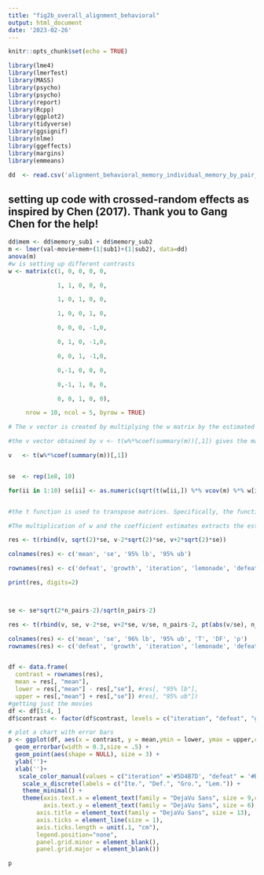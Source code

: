 ```yaml
---
title: "fig2b_overall_alignment_behavioral"
output: html_document
date: '2023-02-26'
---
```


```r
knitr::opts_chunk$set(echo = TRUE)
```


```r
library(lme4)
library(lmerTest)
library(MASS)
library(psycho)
library(psycho)
library(report)
library(Rcpp)
library(ggplot2)
library(tidyverse)
library(ggsignif)
library(nlme)
library(ggeffects)
library(margins)
library(emmeans)

```


```r
dd  <- read.csv('alignment_behavioral_memory_individual_memory_by_pair_sub.csv')
```

##  setting up code with crossed-random effects as inspired by Chen (2017). Thank you to Gang Chen for the help! 
```r
dd$mem <- dd$memory_sub1 + dd$memory_sub2
m <- lmer(val~movie+mem+(1|sub1)+(1|sub2), data=dd)
anova(m)
#w is setting up different contrasts
w <- matrix(c(1, 0, 0, 0, 0, 

              1, 1, 0, 0, 0, 

              1, 0, 1, 0, 0, 

              1, 0, 0, 1, 0, 

              0, 0, 0, -1,0, 

              0, 1, 0, -1,0, 

              0, 0, 1, -1,0, 

              0,-1, 0, 0, 0, 

              0,-1, 1, 0, 0, 

              0, 0, 1, 0, 0),

     nrow = 10, ncol = 5, byrow = TRUE)

# The v vector is created by multiplying the w matrix by the estimated coefficients from the linear mixed-effects model. The se vector is initialized with large values and is then updated in a for loop. In each iteration of the loop, the standard error of the corresponding contrast is calculated using the vcov() function to obtain the covariance matrix of the model coefficients and the sqrt() function to take the square root of the corresponding diagonal element of this matrix.

#the v vector obtained by v <- t(w%*%coef(summary(m))[,1]) gives the marginal means after accounting for the random effects in the model.

v   <- t(w%*%coef(summary(m))[,1])


se  <- rep(1e8, 10)

for(ii in 1:10) se[ii] <- as.numeric(sqrt(t(w[ii,]) %*% vcov(m) %*% w[ii,]))


#the t function is used to transpose matrices. Specifically, the function transposes the matrix resulting from the multiplication of w and the coefficient estimates returned by the summary function applied to the output of the lmer function.

#The multiplication of w and the coefficient estimates extracts the estimated effect sizes for each of the ten conditions specified in w. The resulting vector is then transposed using the t function, so that the estimates are arranged in a row rather than a column.

res <- t(rbind(v, sqrt(2)*se, v-2*sqrt(2)*se, v+2*sqrt(2)*se))

colnames(res) <- c('mean', 'se', '95% lb', '95% ub')

rownames(res) <- c('defeat', 'growth', 'iteration', 'lemonade', 'defeat.lemonade', 'growth.lemonade', 'iteration.lemonade', 'defeat.growth', 'iteration.growth', 'iteration.defeat')

print(res, digits=2)



se <- se*sqrt(2*n_pairs-2)/sqrt(n_pairs-2)

res <- t(rbind(v, se, v-2*se, v+2*se, v/se, n_pairs-2, pt(abs(v/se), n_pairs-2, lower.tail = F)*2))

colnames(res) <- c('mean', 'se', '96% lb', '95% ub', 'T', 'DF', 'p')
rownames(res) <- c('defeat', 'growth', 'iteration', 'lemonade', 'defeat.lemonade', 'growth.lemonade', 'iteration.lemonade', 'defeat.growth', 'iteration.growth', 'iteration.defeat')


df <- data.frame(
  contrast = rownames(res),
  mean = res[, "mean"],
  lower = res[,"mean"] - res[,"se"], #res[, "95% lb"],
  upper = res[,"mean"] + res[,"se"]) #res[, "95% ub"])
#getting just the movies
df <- df[1:4, ]
df$contrast <- factor(df$contrast, levels = c("iteration", "defeat", "growth", "lemonade"))

```

```r
# plot a chart with error bars
p <- ggplot(df, aes(x = contrast, y = mean,ymin = lower, ymax = upper,color = contrast)) +
  geom_errorbar(width = 0.3,size = .5) +
  geom_point(aes(shape = NULL), size = 3) +
  ylab('')+
  xlab('')+
   scale_color_manual(values = c("iteration" ='#5D4B7D', "defeat" = '#B8385D',"growth" = '#009780', "lemonade" = '#E59F38'))+
    scale_x_discrete(labels = c("Ite.", "Def.", "Gro.", "Lem.")) +
    theme_minimal() +
    theme(axis.text.x = element_text(family = "DejaVu Sans", size = 9,color = c('#5D4B7D', '#B8385D', '#009780', '#E59F38')),
          axis.text.y = element_text(family = "DejaVu Sans", size = 6),
        axis.title = element_text(family = "DejaVu Sans", size = 13),
        axis.ticks = element_line(size = 1),
        axis.ticks.length = unit(.1, "cm"),
        legend.position="none",
        panel.grid.minor = element_blank(),
        panel.grid.major = element_blank())

p
  

```
